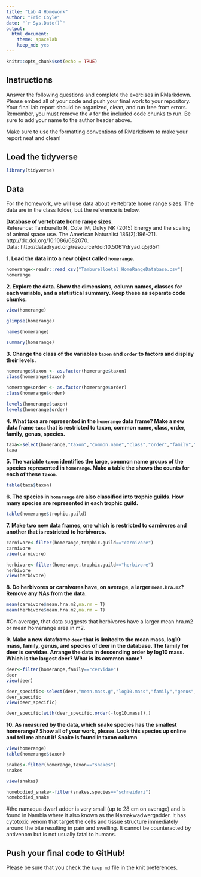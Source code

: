 ```yaml
---
title: "Lab 4 Homework"
author: "Eric Coyle"
date: "`r Sys.Date()`"
output:
  html_document: 
    theme: spacelab
    keep_md: yes
---
```


```r
knitr::opts_chunk$set(echo = TRUE)
```

## Instructions
Answer the following questions and complete the exercises in RMarkdown. Please embed all of your code and push your final work to your repository. Your final lab report should be organized, clean, and run free from errors. Remember, you must remove the `#` for the included code chunks to run. Be sure to add your name to the author header above.  

Make sure to use the formatting conventions of RMarkdown to make your report neat and clean!  

## Load the tidyverse
```r
library(tidyverse)
```

## Data
For the homework, we will use data about vertebrate home range sizes. The data are in the class folder, but the reference is below.  

**Database of vertebrate home range sizes.**  
Reference: Tamburello N, Cote IM, Dulvy NK (2015) Energy and the scaling of animal space use. The American Naturalist 186(2):196-211. http://dx.doi.org/10.1086/682070.  
Data: http://datadryad.org/resource/doi:10.5061/dryad.q5j65/1  

**1. Load the data into a new object called `homerange`.**
```r
homerange<-readr::read_csv("Tamburelloetal_HomeRangeDatabase.csv")
homerange
```

**2. Explore the data. Show the dimensions, column names, classes for each variable, and a statistical summary. Keep these as separate code chunks.**  
```r
view(homerange)
```

```r
glimpse(homerange)
```

```r
names(homerange)
```

```r
summary(homerange)
```

**3. Change the class of the variables `taxon` and `order` to factors and display their levels.**  
```r
homerange$taxon <- as.factor(homerange$taxon)
class(homerange$taxon)
```
```r
homerange$order <- as.factor(homerange$order)
class(homerange$order)
```
```r
levels(homerange$taxon)
levels(homerange$order)
```

**4. What taxa are represented in the `homerange` data frame? Make a new data frame `taxa` that is restricted to taxon, common name, class, order, family, genus, species.**  
```r
taxa<-select(homerange,"taxon","common.name","class","order","family","genus","species")
taxa
```


**5. The variable `taxon` identifies the large, common name groups of the species represented in `homerange`. Make a table the shows the counts for each of these `taxon`.**  
```r
table(taxa$taxon)
```

**6. The species in `homerange` are also classified into trophic guilds. How many species are represented in each trophic guild.**  
```r
table(homerange$trophic.guild)
```

**7. Make two new data frames, one which is restricted to carnivores and another that is restricted to herbivores.**  
```r
carnivore<-filter(homerange,trophic.guild=="carnivore")
carnivore
view(carnivore)
```
```r
herbivore<-filter(homerange,trophic.guild=="herbivore")
herbivore
view(herbivore)
```

**8. Do herbivores or carnivores have, on average, a larger `mean.hra.m2`? Remove any NAs from the data.**  
```r
mean(carnivore$mean.hra.m2,na.rm = T)
mean(herbivore$mean.hra.m2,na.rm = T)
```
#On average, that data suggests that herbivores have a larger mean.hra.m2 or mean homerange area in m2.

**9. Make a new dataframe `deer` that is limited to the mean mass, log10 mass, family, genus, and species of deer in the database. The family for deer is cervidae. Arrange the data in descending order by log10 mass. Which is the largest deer? What is its common name?**  
```r
deer<-filter(homerange,family=="cervidae")
deer
view(deer)
```

```r
deer_specific<-select(deer,"mean.mass.g","log10.mass","family","genus","species")
deer_specific
view(deer_specific)
```
```r
deer_specific[with(deer_specific,order(-log10.mass)),]
```

**10. As measured by the data, which snake species has the smallest homerange? Show all of your work, please. Look this species up online and tell me about it!** **Snake is found in taxon column**   
```r
view(homerange)
table(homerange$taxon)
```


```r
snakes<-filter(homerange,taxon=="snakes")
snakes
```

```r
view(snakes)
```

```r
homebodied_snake<-filter(snakes,species=="schneideri")
homebodied_snake
```
#the namaqua dwarf adder is very small (up to 28 cm on average) and is found in Nambia where it also known as the Namakwadwergadder. It has cytotoxic venom that target the cells and tissue structure immediately around the bite resulting in pain and swelling. It cannot be counteracted by antivenom but is not usually fatal to humans.

## Push your final code to GitHub!
Please be sure that you check the `keep md` file in the knit preferences.   